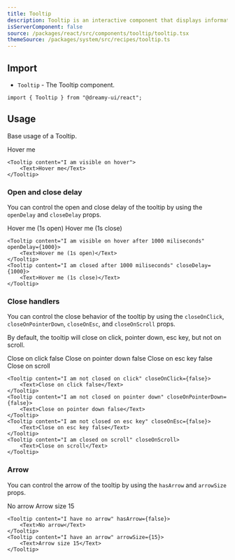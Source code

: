 ```yaml
---
title: Tooltip
description: Tooltip is an interactive component that displays information when hovering over an element.
isServerComponent: false
source: /packages/react/src/components/tooltip/tooltip.tsx
themeSource: /packages/system/src/recipes/tooltip.ts
---
```


## Import

- `Tooltip` - The Tooltip component.

```tsx
import { Tooltip } from "@dreamy-ui/react";
```

## Usage

Base usage of a Tooltip.

<Wrapper>
    <Tooltip content="I am visible on hover">
        <Text w='fit-content'>Hover me</Text>
    </Tooltip>
</Wrapper>

```tsx
<Tooltip content="I am visible on hover">
    <Text>Hover me</Text>
</Tooltip>
```

### Open and close delay

You can control the open and close delay of the tooltip by using the `openDelay` and `closeDelay` props.

<Wrapper>
    <Tooltip content="I am visible on hover after 1000 miliseconds" openDelay={1000}>
        <Text w='fit-content'>Hover me (1s open)</Text>
    </Tooltip>
        <Tooltip content="I am closed after 1000 miliseconds" closeDelay={1000}>
        <Text w='fit-content'>Hover me (1s close)</Text>
    </Tooltip>
</Wrapper>

```tsx
<Tooltip content="I am visible on hover after 1000 miliseconds" openDelay={1000}>
    <Text>Hover me (1s open)</Text>
</Tooltip>
<Tooltip content="I am closed after 1000 miliseconds" closeDelay={1000}>
    <Text>Hover me (1s close)</Text>
</Tooltip>
```

### Close handlers

You can control the close behavior of the tooltip by using the `closeOnClick`, `closeOnPointerDown`, `closeOnEsc`, and `closeOnScroll` props.

By default, the tooltip will close on click, pointer down, esc key, but not on scroll.

<Wrapper>
    <Tooltip content="I am not closed on click" closeOnClick={false}>
        <Text w='fit-content'>Close on click false</Text>
    </Tooltip>
    <Tooltip content="I am not closed on pointer down" closeOnPointerDown={false}>
        <Text w='fit-content'>Close on pointer down false</Text>
    </Tooltip>
    <Tooltip content="I am not closed on esc key" closeOnEsc={false}>
        <Text w='fit-content'>Close on esc key false</Text>
    </Tooltip>
    <Tooltip content="I am closed on scroll" closeOnScroll>
        <Text w='fit-content'>Close on scroll</Text>
    </Tooltip>
</Wrapper>

```tsx
<Tooltip content="I am not closed on click" closeOnClick={false}>
    <Text>Close on click false</Text>
</Tooltip>
<Tooltip content="I am not closed on pointer down" closeOnPointerDown={false}>
    <Text>Close on pointer down false</Text>
</Tooltip>
<Tooltip content="I am not closed on esc key" closeOnEsc={false}>
    <Text>Close on esc key false</Text>
</Tooltip>
<Tooltip content="I am closed on scroll" closeOnScroll>
    <Text>Close on scroll</Text>
</Tooltip>
```

### Arrow 

You can control the arrow of the tooltip by using the `hasArrow` and `arrowSize` props.

<Wrapper>
    <Tooltip content="I have no arrow" hasArrow={false}>
        <Text w='fit-content'>No arrow</Text>
    </Tooltip>
    <Tooltip content="I have an arrow" arrowSize={15}>
        <Text w='fit-content'>Arrow size 15</Text>
    </Tooltip>
</Wrapper>

```tsx
<Tooltip content="I have no arrow" hasArrow={false}>
    <Text>No arrow</Text>
</Tooltip>
<Tooltip content="I have an arrow" arrowSize={15}>
    <Text>Arrow size 15</Text>
</Tooltip>
```
